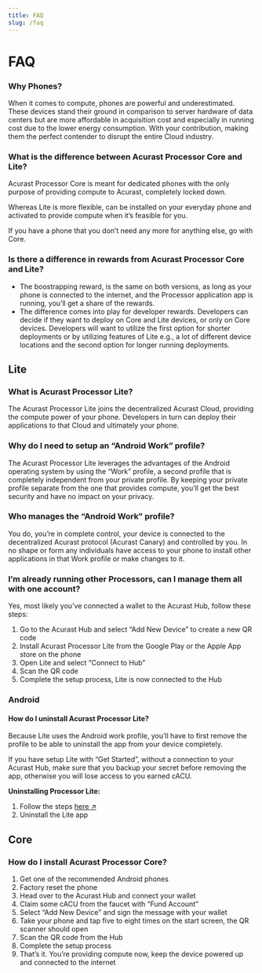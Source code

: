 ```yaml
---
title: FAQ
slug: /faq
---
```


# FAQ

### Why Phones?

When it comes to compute, phones are powerful and underestimated. These devices stand their ground in comparison to server hardware of data centers but are more affordable in acquisition cost and especially in running cost due to the lower energy consumption. With your contribution, making them the perfect contender to disrupt the entire Cloud industry.

### What is the difference between Acurast Processor Core and Lite?

Acurast Processor Core is meant for dedicated phones with the only purpose of providing compute to Acurast, completely locked down.

Whereas Lite is more flexible, can be installed on your everyday phone and activated to provide compute when it’s feasible for you.

If you have a phone that you don’t need any more for anything else, go with Core.

### Is there a difference in rewards from Acurast Processor Core and Lite?

- The boostrapping reward, is the same on both versions, as long as your phone is connected to the internet, and the Processor application app is running, you’ll get a share of the rewards.
- The difference comes into play for developer rewards. Developers can decide if they want to deploy on Core and Lite devices, or only on Core devices. Developers will want to utilize the first option for shorter deployments or by utilizing features of Lite e.g., a lot of different device locations and the second option for longer running deployments.

## Lite

### What is Acurast Processor Lite?

The Acurast Processor Lite joins the decentralized Acurast Cloud, providing the compute power of your phone. Developers in turn can deploy their applications to that Cloud and ultimately your phone.

### Why do I need to setup an “Android Work” profile?

The Acurast Processor Lite leverages the advantages of the Android operating system by using the “Work” profile, a second profile that is completely independent from your private profile. By keeping your private profile separate from the one that provides compute, you’ll get the best security and have no impact on your privacy.

### Who manages the “Android Work” profile?

You do, you’re in complete control, your device is connected to the decentralized Acurast protocol (Acurast Canary) and controlled by you. In no shape or form any individuals have access to your phone to install other applications in that Work profile or make changes to it.

### I’m already running other Processors, can I manage them all with one account?

Yes, most likely you’ve connected a wallet to the Acurast Hub, follow these steps:

1. Go to the Acurast Hub and select “Add New Device” to create a new QR code
1. Install Acurast Processor Lite from the Google Play or the Apple App store on the phone
1. Open Lite and select “Connect to Hub”
1. Scan the QR code
1. Complete the setup process, Lite is now connected to the Hub

### Android

#### How do I uninstall Acurast Processor Lite?

Because Lite uses the Android work profile, you’ll have to first remove the profile to be able to uninstall the app from your device completely.

If you have setup Lite with “Get Started”, without a connection to your Acurast Hub, make sure that you backup your secret before removing the app, otherwise you will lose access to you earned cACU.

**Uninstalling Processor Lite:**

1. Follow the steps [here ↗](https://support.google.com/work/android/answer/6191949?hl=en#zippy=%2Chow-do-i-delete-my-work-profile)
1. Uninstall the Lite app

## Core

### How do I install Acurast Processor Core?

1. Get one of the recommended Android phones
1. Factory reset the phone
1. Head over to the Acurast Hub and connect your wallet
1. Claim some cACU from the faucet with “Fund Account”
1. Select “Add New Device” and sign the message with your wallet
1. Take your phone and tap five to eight times on the start screen, the QR scanner should open
1. Scan the QR code from the Hub
1. Complete the setup process
1. That’s it. You’re providing compute now, keep the device powered up and connected to the internet
